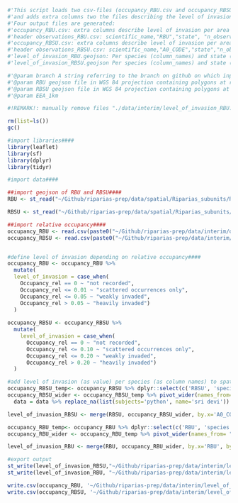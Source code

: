 ```r
#'This script loads two csv-files (occupancy_RBU.csv and occupancy_RBSU.csv) 
#'and adds extra columns two the files describing the level of invasion per species per area per state
#'Four output files are generated:
#'occupancy_RBU.csv: extra columns describe level of invasion per area and relative occupancy per species per river basin unit per state (baseline or current) 
#'header observations_RBU.csv: scientific_name,"RBU","state", "n_observations","Occupancy", "Total_cellcode_per_area", "Occupancy_rel", "level_of_invasion"
#'occupancy_RBSU.csv: extra columns describe level of invasion per area and relative occupancy  per species per river basin subunit per state (baseline or current)
#'header observations_RBSU.csv: scientific_name,"A0_CODE","state","n_observations", "Occupancy", "Total_cellcode_per_area", Occupancy_rel", "level_of_invasion"
#'level_of_invasion_RBU.geojson: Per species (column_names) and state (separate column) level of invasion (values) per RBU (rownames) are defined
#'level_of_invasion_RBSU.geojson Per species (column_names) and state (separate column) level of invasion (values) per RBSU (rownames) are defined

#'@param branch A string referring to the branch on github on which input data is read in
#'@param RBU geojson file in WGS 84 projection containing polygons at river basin unit level
#'@param RBSU geojson file in WGS 84 projection containing polygons at river basin subunit level
#'@param EEA_1km

#!REMARK!: manually remove files "./data/interim/level_of_invasion_RBU.geojson" and "./data/interim/level_of_invasion_RBSU.geojson" before running this script.

rm(list=ls())
gc()

#import libraries####
library(leaflet)
library(sf)
library(dplyr)
library(tidyr)

#import data####

##import geojson of RBU and RBSU####
RBU <- st_read("~/Github/riparias-prep/data/spatial/Riparias_subunits/RBU_RIPARIAS_12_02_2021.geojson")

RBSU <- st_read("~/Github/riparias-prep/data/spatial/Riparias_subunits/RBSU_RIPARIAS_12_02_2021.geojson")

##import relative occupancy####
occupancy_RBU <- read.csv(paste0("~/Github/riparias-prep/data/interim/occupancy_rel_RBU.csv"))
occupancy_RBSU <- read.csv(paste0("~/Github/riparias-prep/data/interim/occupancy_rel_RBSU.csv"))


#define level of invasion depending on relative occupancy####
occupancy_RBU <- occupancy_RBU %>%
  mutate(
  level_of_invasion = case_when(
    Occupancy_rel == 0 ~ "not recorded",
    Occupancy_rel <= 0.01 ~ "scattered occurrences only",
    Occupancy_rel <= 0.05 ~ "weakly invaded",
    Occupancy_rel > 0.05 ~ "heavily invaded")
  )
   
occupancy_RBSU <- occupancy_RBSU %>%
  mutate(
    level_of_invasion = case_when(
      Occupancy_rel == 0 ~ "not recorded",
      Occupancy_rel <= 0.10 ~ "scattered occurrences only",
      Occupancy_rel <= 0.20 ~ "weakly invaded",
      Occupancy_rel > 0.20 ~ "heavily invaded")
  )

#add level of invasion (as value) per species (as column names) to spatial RBSU layer####
occupancy_RBSU_temp<- occupancy_RBSU %>% dplyr::select(c('RBSU', 'species', 'state', 'level_of_invasion'))
occupancy_RBSU_wider <- occupancy_RBSU_temp %>% pivot_wider(names_from= "species", values_from= "level_of_invasion")%>%
  data = data %>% replace_na(list(subjects='python', name='sri devi'))

level_of_invasion_RBSU <- merge(RBSU, occupancy_RBSU_wider, by.x='A0_CODE', by.y="RBSU")

occupancy_RBU_temp<- occupancy_RBU %>% dplyr::select(c('RBU', 'species', 'state', 'level_of_invasion'))
occupancy_RBU_wider <- occupancy_RBU_temp %>% pivot_wider(names_from= "species", values_from= "level_of_invasion")

level_of_invasion_RBU <- merge(RBU, occupancy_RBU_wider, by.x='RBU', by.y="RBU")

#export output
st_write(level_of_invasion_RBSU,"~/Github/riparias-prep/data/interim/level_of_invasion_RBSU.geojson", append=FALSE)
st_write(level_of_invasion_RBU, "~/Github/riparias-prep/data/interim/level_of_invasion_RBU.geojson", append=FALSE)

write.csv(occupancy_RBU, '~/Github/riparias-prep/data/interim/level_of_invasion_RBU.csv', row.names=FALSE)
write.csv(occupancy_RBSU, '~/Github/riparias-prep/data/interim/level_of_invasion_RBSU.csv', row.names=FALSE)
```

